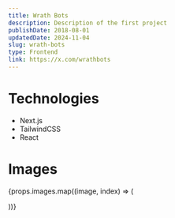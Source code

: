 ```yaml
---
title: Wrath Bots
description: Description of the first project
publishDate: 2018-08-01
updatedDate: 2024-11-04
slug: wrath-bots
type: Frontend
link: https://x.com/wrathbots
---
```



# Technologies

-   Next.js
-   TailwindCSS
-   React

# Images

{props.images.map((image, index) => (

<MdxImage
    key={index}
    size="MDX_MD"
    src={image}
    alt={image.alt}
    caption={image.caption}
    class="mx-auto"
/>
))}
